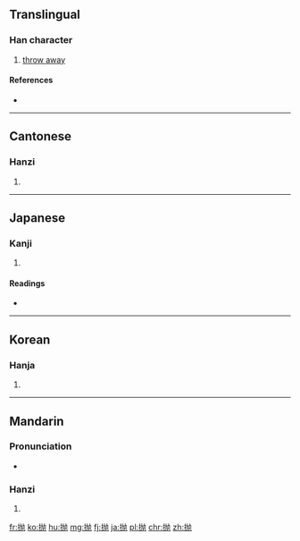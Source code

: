 {{also|拋}}
==Translingual==

===Han character===
{{Han char|rn=64|rad=手|as=04|sn=7|four=|canj=手大弓尸 (QKNS)|ids=⿰[[扌]]⿺[[九]][[力]]}}

# [[throw away]]

====References====
* {{Han ref|kx=0422.121|dkj=11901|hdz=31842.020|uh=629B|ud=25243}}

----

==Cantonese==

===Hanzi===
{{yue-hanzi|jyut=[[paau1]]|y=paau1}}

# {{defn|lang=yue|sort=手04}}

----

==Japanese==

===Kanji===
{{ja-kanji|grade=|rs=手04}}

# {{defn|lang=ja|sort=手04}}

====Readings====
* {{ja-readings|on=[[ほう]] (hō)|kun=[[なげうつ]] (nageutsu)}}

----

==Korean==

===Hanja===
{{ko-hanja|hangeul=포|eumhun=|rv=po|mr=p'o|y=pho}}

# {{defn|lang=ko|sort=手04}}

----

==Mandarin==

===Pronunciation===
* {{audio|Zh-pao.ogg|Audio|lang=cmn}}

===Hanzi===
{{cmn-hanzi|tra=拋|pin=[[pāo]] ([[pao1]]), [[niù]] ([[niu4]])|wg=p'ao<sup>1</sup>, niu<sup>4</sup>}}

# {{defn|lang=cmn|sort=手04}}

[[fr:抛]]
[[ko:抛]]
[[hu:抛]]
[[mg:抛]]
[[fj:抛]]
[[ja:抛]]
[[pl:抛]]
[[chr:抛]]
[[zh:抛]]